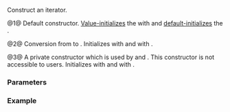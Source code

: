 {{cpp/ranges/cartesian_product_view/iterator/title|''iterator''}}
{{cpp/ranges/cartesian_product_view/navbar}}

{{dcl begin}}
{{dcl|num=1|since=c++23|1=
/*iterator*/() = default;
}}
{{dcl|num=2|since=c++23|1=
constexpr /*iterator*/( /*iterator*/&lt;!Const&gt; i )
    requires Const &amp;&amp; (
        std::convertible_to&lt;ranges::iterator_t&lt;First&gt;, ranges::iterator_t&lt;const First&gt;&gt;
        &amp;&amp; ... &amp;&amp;
        std::convertible_to&lt;ranges::iterator_t&lt;Vs&gt;, ranges::iterator_t&lt;const Vs&gt;&gt;
    );
}}
{{dcl|num=3|notes={{mark expos}}|1=
private:
constexpr /*iterator*/(
    /*Parent*/&amp; parent,
    std::tuple&lt;ranges::iterator_t&lt;/*maybe-const*/&lt;Const, First&gt;&gt;,
               ranges::iterator_t&lt;/*maybe-const*/&lt;Const, Vs&gt;&gt;...&gt; current );
}}
{{dcl end}}

Construct an iterator.

@1@ Default constructor. [[cpp/language/value initialization|Value-initializes]] the {{rlpi|/#Data members|parent_}} with {{c|nullptr}} and [[cpp/language/default initialization|default-initializes]] the {{rlpi|/#Data members|current_}}.

@2@ Conversion from {{c|/*iterator*/&lt;false&gt;}} to {{c|/*iterator*/&lt;true&gt;}}. Initializes {{rlpi|/#Data members|parent_}} with {{box|{{tt|i.}}{{rlpi|/#Data members|parent_}}}} and {{rlpi|/#Data members|current_}} with {{c|std::move(i.current_)}}.

@3@ A private constructor which is used by {{lc|cartesian_product_view::begin}} and {{lc|cartesian_product_view::end}}. This constructor is not accessible to users.
Initializes {{rlpi|/#Data members|parent_}} with {{c|std::addressof(parent)}} and {{rlpi|/#Data members|current_}} with {{c|std::move(current)}}.

===Parameters===
{{par begin}}
{{par|i|an {{c|/*iterator*/&lt;false&gt;}}}}
{{par end}}

===Example===
{{example
|code=
|output=
}}

{{langlinks|de|es|ja|ru|zh}}